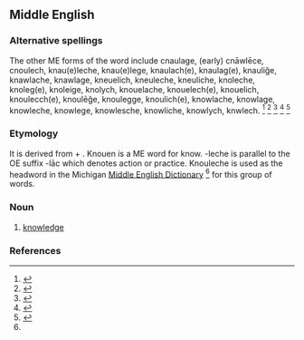 ==Middle English==

===Alternative spellings===

The other ME forms of the word include cnaulage,
(early) cnāwlēce,
cnoulech,
knau(e)leche,
knau(e)lege,
knaulach(e),
knaulag(e),
knauliǧe,
knawlache,
knawlage,
kneuelich,
kneuleche,
kneuliche,
knoleche,
knoleg(e),
knoleige,
knolych,
knouelache,
knouelech(e),
knouelich,
knoulecch(e),
knoulēǧe,
knoulegge,
knoulich(e),
knowlache,
knowlage,
knowleche,
knowlege,
knowlesche,
knowliche,
knowlych,
knwlech.
<ref name ="med"> {{cite web
| title = Middle English Dictionary
| publisher = University of Michigan
| year = 2001
| url = http://quod.lib.umich.edu/cgi/m/mec/med-idx?size=First+100&type=headword&q1=knouleche&rgxp=constrained }}
</ref>
<ref>{{cite web
| title = A Concise Dictionary of Middle English from A.D. 1150 to 1580
| last = A.L. Mayhew and Walter William Skeat
| publisher = Clarendon Press
| year = 1888
| url = http://www.pbm.com/~lindahl/concise/concise.html }}
</ref>
<ref>{{cite web
| title = Century Unabridged Dictionary
| year = 1889
| publisher = The Century Company
| url = http://www.global-language.com/CENTURY/}}
</ref>
<ref>{{cite web
| title = Le Morte d'Arthur (dictionary included)
| last = Sir Thomas Malory
| publisher = London: W. Caxton
| year = 1485
| url = http://www.pierre-marteau.com/editions/1485-morte-darthur.html }}
</ref>
<ref>{{cite web
| title = Dictionary.com Unabridged v1.1
| year = 2006
| publisher = Random House, Inc.
| url = http://dictionary.reference.com/browse/knowledge }}
</ref>

===Etymology===

It is derived from {{term|knouen}} + {{term|-leche}}. Knouen is a ME word for know. -leche is parallel to the OE suffix -lāc which denotes action or practice. Knouleche is used as the headword in the Michigan [[wikipedia:Middle English Dictionary|Middle English Dictionary]] <ref name ="med"/> for this group of words.

===Noun===
{{enm-noun|-}}

# [[knowledge]]

===References===
<references/>